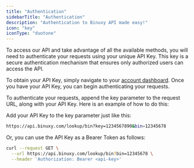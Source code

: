 ```yaml
---
title: "Authentication"
sidebarTitle: "Authentication"
description: "Authentication to Binuxy API made easy!"
icon: "key"
iconType: "duotone"
---
```


To access our API and take advantage of all the available methods, you will need to authenticate your requests using your unique API Key. This key is a secure authentication mechanism that ensures only authorized users can access the API.

To obtain your API Key, simply navigate to your [account dashboard](https://dashboard.binuxy.com/home). Once you have your API Key, you can begin authenticating your requests.

To authenticate your requests, append the key parameter to the request URL, along with your API Key. Here is an example of how to do this:

Add your API Key to the key parameter just like this:

```bash
https://api.binuxy.com/lookup/bin?key=1234567890&bin=12345678
```

Or, you can use the API Key as a Bearer Token as follows:

```bash cURL
curl --request GET \
  --url https://api.binuxy.com/lookup/bin?bin=12345678 \
  --header 'Authorization: Bearer <api-key>'
```
